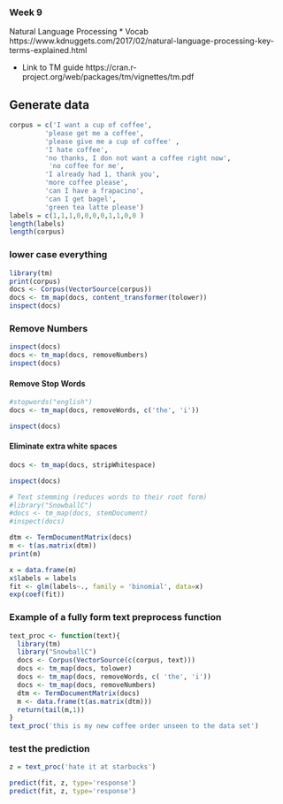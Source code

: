 ### Week 9 
Natural Language Processing 
* Vocab
https://www.kdnuggets.com/2017/02/natural-language-processing-key-terms-explained.html

* Link to TM guide
https://cran.r-project.org/web/packages/tm/vignettes/tm.pdf

## Generate data
```R

corpus = c('I want a cup of coffee', 
         'please get me a coffee',
         'please give me a cup of coffee' ,
         'I hate coffee', 
         'no thanks, I don not want a coffee right now',
          'no coffee for me',
         'I already had 1, thank you',
         'more coffee please',
         'can I have a frapacino',
         'can I get bagel',
         'green tea latte please')
labels = c(1,1,1,0,0,0,0,1,1,0,0 )
length(labels)
length(corpus)
```

### lower case everything
```r
library(tm)
print(corpus)
docs <- Corpus(VectorSource(corpus))
docs <- tm_map(docs, content_transformer(tolower))
inspect(docs)
```


### Remove Numbers
```r
inspect(docs)
docs <- tm_map(docs, removeNumbers)
inspect(docs)
```

#### Remove Stop Words
```r
#stopwords("english")
docs <- tm_map(docs, removeWords, c('the', 'i'))

inspect(docs)
```


#### Eliminate extra white spaces
```r
docs <- tm_map(docs, stripWhitespace)

inspect(docs)
```

```r
# Text stemming (reduces words to their root form)
#library("SnowballC")
#docs <- tm_map(docs, stemDocument)
#inspect(docs)
```

```r

dtm <- TermDocumentMatrix(docs)
m <- t(as.matrix(dtm))
print(m)
```


```r

x = data.frame(m)
x$labels = labels
fit <- glm(labels~., family = 'binomial', data=x)
exp(coef(fit))
```

### Example of a fully form text preprocess function

```r
text_proc <- function(text){
  library(tm)
  library("SnowballC")
  docs <- Corpus(VectorSource(c(corpus, text)))
  docs <- tm_map(docs, tolower)
  docs <- tm_map(docs, removeWords, c( 'the', 'i'))
  docs <- tm_map(docs, removeNumbers)
  dtm <- TermDocumentMatrix(docs)
  m <- data.frame(t(as.matrix(dtm)))
  return(tail(m,1))
}
text_proc('this is my new coffee order unseen to the data set')
```


### test the prediction
```r
z = text_proc('hate it at starbucks')

predict(fit, z, type='response')
predict(fit, z, type='response')
```


